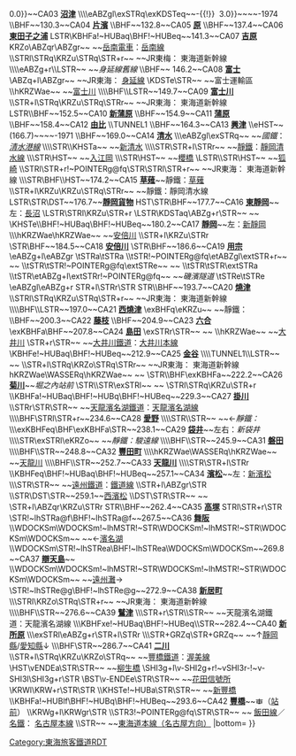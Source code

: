 {{Routemap|inline=<includeonly>yes</includeonly>|collapse=yes|title=東海道線 (靜岡地區)|title-bg=#f77321|title-color=white|map=
\\STR~~ ~~[[東日本旅客鐵道|JR東]]：[[東海道線 (JR東日本)|東海道本線]]
\STR\STR~~ ~~[[東海旅客鐵道|JR東海]]：{{rint|ja|shinkansen|tokaido}} [[東海道新幹線]]
\BHF!~HUBaq\BHF!~HUBeq~~104.6~~CA00 '''[[熱海站|熱海]]'''
\\STR\ABZgl\STR+r~~ ~~JR東：[[伊東線]]
\\TUNNEL2\TUNNEL2\TUNNEL2
\\STR\DST\HST~~ ~~[[來宮站|來宮]]
\\STR\STR+GRZq\STRl~~ ~~↑[[東日本旅客鐵道|JR東日本]]/[[東海旅客鐵道|JR東海]]↓
\tSTRa\tSTRa~~ ~~左：{{link-ja|丹那隧道#新丹那隧道|丹那トンネル#新丹那トンネル|新丹那隧道}}
\tSTRe\tSTRe~~ ~~右：{{link-ja|丹那隧道|丹那トンネル}}
\STR\BHF~~114.5~~CA01 '''[[函南站|函南]]'''
\TUNNEL1\TUNNEL1
\\BHF!~HUBaq\BHF!~HUBq\KBHFa!~HUBeq~~120.7~~CA02 '''[[三島站|三島]]'''
\STR+l\STRr\ABZgl\ABZql~~ ~~[[伊豆箱根鐵道|伊豆箱根]]：[[駿豆線]]
LSTR\\STR
\KDSTa\STR~~ ~~沼津運輸區<!--沼津駅側から入線する形なのでこの形にしてある-->
\ABZql\ABZg+r~~ ~~JR東海：{{JR海車站編號|CB}} [[御殿場線]] ''東海道本線舊線''
\\BHF~~{{BSkm{{!}}126.2{{!}}0.0}}~~CA03 '''[[沼津站|沼津]]'''
\\\\eABZgl\exSTRq\exKDSTeq~~{{BSkm{{!}}-{{!}}&nbsp;&nbsp;3.0}}~~''{{link-ja|沼津港站|沼津港駅|沼津港}}''~~-1974
\\BHF~~130.3~~CA04 '''[[片濱站|片濱]]'''
\\BHF~~132.8~~CA05 '''[[原站 (靜岡縣)|原]]'''
\\BHF~~137.4~~CA06 '''[[東田子之浦站|東田子之浦]]'''
LSTR\KBHFa!~HUBaq\BHF!~HUBeq~~141.3~~CA07 '''[[吉原站|吉原]]'''
KRZo\ABZqr\ABZgr~~ ~~[[岳南電車]]：[[岳南線]]
\\STRl\STRq\KRZu\STRq\STR+r~~ ~~JR東梅：{{rint|ja|shinkansen|tokaido}} 東海道新幹線
\\\\eABZg+r\\LSTR~~ ~~''身延線舊線''
\\BHF~~ 146.2~~CA08 '''[[富士站|富士]]'''
\ABZq+l\ABZgr~~ ~~JR東海：{{JR海車站編號|CC}} [[身延線]]
\KDSTe\STR~~ ~~富士運輸區
\\hKRZWae~~ ~~[[富士川]]
\\\\BHF\\LSTR~~149.7~~CA09 '''[[富士川站|富士川]]'''
\\STR+l\STRq\KRZu\STRq\STRr~~ ~~JR東海：{{rint|ja|shinkansen|tokaido}} 東海道新幹線
LSTR\\BHF~~152.5~~CA10 '''[[新蒲原站|新蒲原]]'''
\\BHF~~154.9~~CA11 '''[[蒲原站|蒲原]]'''
\\BHF~~158.4~~CA12 '''[[由比站|由比]]'''
\\TUNNEL1
\\BHF~~164.3~~CA13 '''[[興津站|興津]]'''
\\eHST~~(166.7)~~''{{link-ja|袖師站|袖師駅|袖師}}''~~-1971<!--臨時駅なので凡例に合わせてHST-->
\\BHF~~169.0~~CA14 '''[[清水站 (靜岡縣)|清水]]'''
\\\eABZgl\exSTRq~~ ~~''國鐵''：''[[清水港線]]''
\\\\STR\\KHSTa~~ ~~[[新清水站|新清水]]
\\\\STR\STR+l\STRr~~ ~~[[靜岡鐵道|靜鐵]]：[[靜岡清水線]]
\\\STR\HST~~ ~~[[入江岡站|入江岡]]
\\\STR\HST~~ ~~[[櫻橋站 (靜岡縣)|櫻橋]]
\LSTR\\STR\HST~~ ~~[[狐崎站|狐崎]]
\\STRl\STR+r!~POINTERg@fq\STR\STRl\STR+r~~ ~~JR東海：{{rint|ja|shinkansen|tokaido}} 東海道新幹線
\\\STR\BHF\\HST~~174.2~~CA15 '''[[草薙站 (JR東海)|草薙]]'''~~靜鐵：[[草薙站 (靜岡鐵道)|草薙]]
\\STR+l\KRZu\KRZu\STRq\STRr~~ ~~靜鐵：靜岡清水線
LSTR\STR\DST~~176.7~~'''[[靜岡貨物站|靜岡貨物]]'''
HST\STR\BHF~~177.7~~CA16 '''[[東靜岡站|東靜岡]]'''~~左：[[長沼站 (靜岡縣)|長沼]]
\LSTR\STRl\KRZu\STR+r
\LSTR\KDSTaq\ABZg+r\STR~~ ~~{{link-ja|靜岡車輛區|静岡車両区}}
\KHSTe\\BHF!~HUBaq\BHF!~HUBeq~~180.2~~CA17 '''[[靜岡站|靜岡]]'''~~左：[[新靜岡站|新靜岡]]
\\\hKRZWae\hKRZWae~~ ~~[[安倍川]]
\\STR+l\KRZu\STRr
\STR\BHF~~184.5~~CA18 '''[[安倍川站|安倍川]]'''
\STR\BHF~~186.6~~CA19 '''[[用宗站|用宗]]'''
\eABZg+l\eABZgr
\tSTRa\tSTRa
\\tSTR!~POINTERg@fq\etABZgl\extSTR+r~~ ~~{{link-ja|日本坂隧道#東海道新幹線日本坂隧道|日本坂トンネル#東海道新幹線日本坂トンネル|日本坂隧道}}
\\tSTR\tSTR!~POINTERg@fq\extSTRe~~ ~~{{link-ja|石部隧道|石部トンネル}}
\\tSTR\tSTR\extSTRa
\\tSTR\etABZg+l\extSTRr!~POINTERg@fq~~ ~~''磯濱隧道''
\tSTRe\tSTRe
\eABZgl\eABZg+r
STR+l\STRr\STR
STR\\BHF~~193.7~~CA20 '''[[燒津站|燒津]]'''
\\STRl\STRq\KRZu\STRq\STR+r~~ ~~JR東海：{{rint|ja|shinkansen|tokaido}} 東海道新幹線
\\\\BHF\\LSTR~~197.0~~CA21 '''[[西燒津站|西燒津]]'''
\exBHFq\eKRZu~~ ~~靜鐵：''{{link-ja|駿遠線|静岡鉄道駿遠線}} {{link-ja|新藤枝站|新藤枝駅|新藤枝}}''
\\BHF~~200.3~~CA22 '''[[藤枝站|藤枝]]'''
\\BHF~~204.9~~CA23 '''[[六合站 (日本)|六合]]'''
\exKBHFa\BHF~~207.8~~CA24 '''[[島田站 (靜岡縣)|島田]]'''
\exSTRr\STR~~ ~~''{{link-ja|島田軌道|島田軌道}}''
\\hKRZWae~~ ~~[[大井川]]
\STR+r\STR~~ ~~[[大井川鐵道]]：[[大井川本線]]
\KBHFe!~HUBaq\BHF!~HUBeq~~212.9~~CA25 '''[[金谷站 (靜岡縣)|金谷]]'''
\\\\TUNNEL1\\LSTR~~ ~~{{link-ja|牧之原隧道|牧の原トンネル}}
\\STR+l\STRq\KRZo\STRq\STRr~~ ~~JR東海：{{rint|ja|shinkansen|tokaido}} 東海道新幹線
hKRZWae\WASSERq\hKRZWae~~ ~~{{link-ja|菊川|菊川}}
\STR\\BHF\exKBHFa~~222.2~~CA26 '''[[菊川站 (靜岡縣)|菊川]]'''~~''堀之內站前''
\STR\\STR\exSTRl~~ ~~''{{link-ja|堀之山軌道|堀之内軌道}}''
\STRl\STRq\KRZu\STR+r
\\KBHFa!~HUBaq\BHF!~HUBq\BHF!~HUBeq~~229.3~~CA27 '''[[掛川站|掛川]]'''
\\STRr\STR\STR~~ ~~[[天龍濱名湖鐵道]]：[[天龍濱名湖線]]
\\\\BHF\STRl\STR+r~~234.6~~CA28 '''[[愛野站 (靜岡縣)|愛野]]'''
\\\\STR\\STR~~ ~~←''靜鐵：{{link-ja|秋葉線|静岡鉄道秋葉線}}''
\\\exKBHFeq\BHF\exKBHFa\STR~~238.1~~CA29 '''[[袋井站|袋井]]'''~~左右：''新袋井''
\\\\STR\exSTRl\eKRZo~~ ~~''靜鐵：駿遠線''
\\\\BHF\\STR~~245.9~~CA31 '''[[磐田站|磐田]]'''
\\\\BHF\\STR~~248.8~~CA32 '''[[豐田町站|豐田町]]'''
\\\\hKRZWae\WASSERq\hKRZWae~~ ~~[[天龍川]]
\\\\BHF\\STR~~252.7~~CA33 '''[[天龍川站|天龍川]]'''
\\\\STR\STR+l\STRr
\\KBHFeq\BHF!~HUBaq\BHF!~HUBeq~~257.1~~CA34 '''[[濱松站|濱松]]'''~~左：[[新濱松站|新濱松]]
\\\STR\STR~~ ~~[[遠州鐵道]]：[[鐵道線 (遠州鐵道)|鐵道線]]
\\STR+l\ABZgr\STR
\\STR\DST\STR~~259.1~~[[西濱松站|西濱松]]
\\DST\STR\STR~~ ~~{{link-ja|東海旅客鐵道濱松工場|東海旅客鉄道浜松工場|濱松工場}}
\STR+l\ABZqr\KRZu\STRr
STR\\BHF~~262.4~~CA35 '''[[高塚站|高塚]]'''
STRl\STR+r\STR
\STR!~lhSTRa@f\BHF!~lhSTRa@f~~267.5~~CA36 '''[[舞阪站|舞阪]]'''
\\WDOCKSm\WDOCKSm!~lhMSTR!~STR\WDOCKSm!~lhMSTR!~STR\WDOCKSm\WDOCKSm~~ ~~←[[濱名湖]]
\\WDOCKSm\STR!~lhSTRea\BHF!~lhSTRea\WDOCKSm\WDOCKSm~~269.8~~CA37 '''[[辯天島站|辯天島]]'''~~{{link-ja|辯天島 (濱松市)|弁天島 (浜松市)|辯天島}}
\\WDOCKSm\WDOCKSm!~lhMSTR!~STR\WDOCKSm!~lhMSTR!~STR\WDOCKSm\WDOCKSm~~ ~~[[遠州灘]]→
\STR!~lhSTRe@g\BHF!~lhSTRe@g~~272.9~~CA38 '''[[新居町站|新居町]]'''
\\\STRl\KRZo\STRq\STR+r~~ ~~JR東海：{{rint|ja|shinkansen|tokaido}} 東海道新幹線
\\\\BHF\\STR~~276.6~~CA39 '''[[鷲津站|鷲津]]'''
\\\STR+r\STR\\STR~~ ~~天龍濱名湖鐵道：天龍濱名湖線
\\\KBHFxe!~HUBaq\BHF!~HUBeq\\STR~~282.4~~CA40 '''[[新所原站|新所原]]'''
\\\exSTRl\eABZg+r\STR+l\STRr
\\\STR+GRZq\STR+GRZq~~ ~~↑[[靜岡縣]]/[[愛知縣]]↓
\\\BHF\STR~~286.7~~CA41 '''[[二川站|二川]]'''
\\STR+l\STRq\KRZu\KRZo\STRq~~ ~~[[豐橋鐵道]]：[[渥美線]]
\HST\vENDEa\STR\STR~~ ~~[[柳生橋站|柳生橋]]
\SHI3g+l\v-SHI2g+r!~vSHI3r-!~v-SHI3l\SHI3g+r\STR
\BST\v-ENDEe\STR\STR~~ ~~[[花田信號所]]
\KRWl\KRW+r\STR\STR
\\KHSTe!~HUBa\STR\STR~~ ~~[[新豐橋站|新豐橋]]
\\KBHFa!~HUBlf\BHF!~HUBq\BHF!~HUBeq~~293.6~~CA42 '''[[豐橋站|豐橋]]'''~~[[File:BSicon TRAM.svg|14px|link=東田本線|東田本線]]（[[站前停留場|站前]]）
\\KRWg+l\KRWgr\STR
\\STR3!~POINTERg@fq\STR\STR~~ ~~{{JR海車站編號|CD}} [[飯田線]]／[[名古屋鐵道|名鐵]]：{{名鐵車站編號|NH}} [[名古屋本線]]
\\STR~~ ~~[[東海道線 (名古屋地區)|東海道本線（名古屋方向）]]
|bottom={{navbar|東海道線 (靜岡地區)RDT}}
}}<noinclude>{{rdt intro|[[東海道線 (靜岡地區)]]}}

[[Category:東海旅客鐵道RDT]]
[[Category:東海道線| ]]

</noinclude>